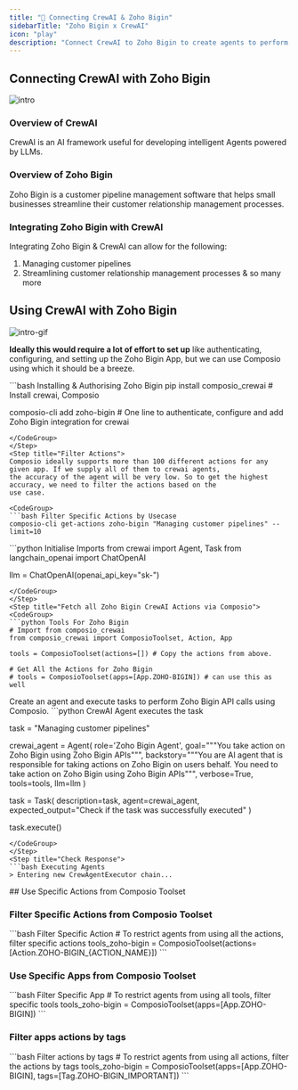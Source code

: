 ```yaml
---
title: "🚀 Connecting CrewAI & Zoho Bigin"
sidebarTitle: "Zoho Bigin x CrewAI"
icon: "play"
description: "Connect CrewAI to Zoho Bigin to create agents to perform tasks using natural language"
---
```


## Connecting CrewAI with Zoho Bigin
![intro](/media/intro.jpg)

### Overview of CrewAI

CrewAI is an AI framework useful for developing intelligent Agents powered by LLMs.

### Overview of Zoho Bigin

Zoho Bigin is a customer pipeline management software that helps small businesses streamline their customer relationship management processes.

### Integrating Zoho Bigin with CrewAI

Integrating Zoho Bigin & CrewAI can allow for the following:

1. Managing customer pipelines
2. Streamlining customer relationship management processes
& so many more

## Using CrewAI with Zoho Bigin
![intro-gif](/media/intro.gif)
<Steps>
<Step title="Setting Up the Environment">

**Ideally this would require a lot of effort to set up** like authenticating, configuring, and setting up the Zoho Bigin App, but we can use Composio using which it should be a breeze.

<CodeGroup>
```bash Installing & Authorising Zoho Bigin
pip install composio_crewai # Install crewai, Composio 

composio-cli add zoho-bigin # One line to authenticate, configure and add Zoho Bigin integration for crewai
```
</CodeGroup>
</Step>
<Step title="Filter Actions">
Composio ideally supports more than 100 different actions for any given app. If we supply all of them to crewai agents, 
the accuracy of the agent will be very low. So to get the highest accuracy, we need to filter the actions based on the 
use case.

<CodeGroup>
```bash Filter Specific Actions by Usecase
composio-cli get-actions zoho-bigin "Managing customer pipelines" --limit=10
```
</CodeGroup>

</Step>
<Step title="Import Base Packages">

<CodeGroup>
```python Initialise Imports
from crewai import Agent, Task
from langchain_openai import ChatOpenAI

llm = ChatOpenAI(openai_api_key="sk-<OPENAI KEY>")
```
</CodeGroup>
</Step>
<Step title="Fetch all Zoho Bigin CrewAI Actions via Composio">
<CodeGroup>
```python Tools For Zoho Bigin
# Import from composio_crewai
from composio_crewai import ComposioToolset, Action, App

tools = ComposioToolset(actions=[]) # Copy the actions from above. 

# Get All the Actions for Zoho Bigin
# tools = ComposioToolset(apps=[App.ZOHO-BIGIN]) # can use this as well
```
</CodeGroup>
</Step>
<Step title="Execute the Agent">
Create an agent and execute tasks to perform Zoho Bigin API calls using Composio. 
<CodeGroup>
```python CrewAI Agent executes the task

task = "Managing customer pipelines"

crewai_agent = Agent(
    role='Zoho Bigin Agent',
    goal="""You take action on Zoho Bigin using Zoho Bigin APIs""",
    backstory="""You are AI agent that is responsible for taking actions on Zoho Bigin on users behalf. You need to take action on Zoho Bigin using Zoho Bigin APIs""",
    verbose=True,
    tools=tools,
    llm=llm
)

task = Task(
    description=task,
    agent=crewai_agent,
    expected_output="Check if the task was successfully executed"
)

task.execute()
```
</CodeGroup>
</Step>
<Step title="Check Response">
```bash Executing Agents
> Entering new CrewAgentExecutor chain...
```
</Step>
</Steps>
## Use Specific Actions from Composio Toolset

### Filter Specific Actions from Composio Toolset

<CodeGroup>
```bash Filter Specific Action
# To restrict agents from using all the actions, filter specific actions
tools_zoho-bigin = ComposioToolset(actions=[Action.ZOHO-BIGIN_{ACTION_NAME}])
```
</CodeGroup>

### Use Specific Apps from Composio Toolset
<CodeGroup>
```bash Filter Specific App
# To restrict agents from using all tools, filter specific tools
tools_zoho-bigin = ComposioToolset(apps=[App.ZOHO-BIGIN])
```
</CodeGroup>

### Filter apps actions by tags 
<CodeGroup>
```bash Filter actions by tags
# To restrict agents from using all actions, filter the actions by tags
tools_zoho-bigin = ComposioToolset(apps=[App.ZOHO-BIGIN], tags=[Tag.ZOHO-BIGIN_IMPORTANT])
```
</CodeGroup>